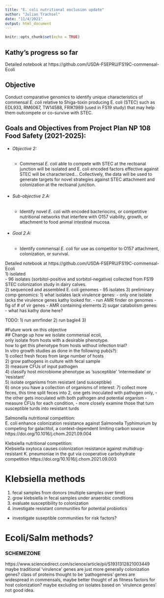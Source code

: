 ```yaml
---
title: "E. coli nutritional exclusion update"
author: "Julian Trachsel"
date: "11/4/2021"
output: html_document
---
```


```r
knitr::opts_chunk$set(echo = TRUE)
```


## Kathy's progress so far  

Detailed notebook at https://github.com/USDA-FSEPRU/FS19C-commensal-Ecoli  


<!-- Words from the project plan -->
## Objective
Conduct comparative genomics to identify unique characteristics of commensal *E. coli* relative to Shiga-toxin producing E. coli (STEC) such as EDL933, RM6067, TW14588, FRIK1989 (used in FS19 study) that may help them outcompete or co-survive with STEC.

## Goals and Objectives from Project Plan NP 108 Food Safety (2021-2025):
* ###### Objective 2:
  * Commensal *E. coli* able to compete with STEC at the rectoanal junction will be isolated and E. coli encoded factors effective against STEC will be characterized... Collectively, the data will be used to generate targets for novel strategies against STEC attachment and colonization at the rectoanal junction.
* ###### Sub-objective 2.A:
  * Identify novel *E. coli* with encoded bacteriocins, or competitive nutritional networks that interfere with O157 viability, growth, or attachment to food animal intestinal mucosa.
* ###### Goal 2.A:
  * Identify commensal *E. coli* for use as competitor to O157 attachment, colonization, or survival.
  
  
Detailed notebook at https://github.com/USDA-FSEPRU/FS19C-commensal-Ecoli  
1) isolated  
  - 96 isolates (sorbitol-positive and sorbitol-negative) collected from FS19 STEC colonization study in dairy calves.  
2) sequenced and assembled E. coli genomes 
  - 95 isolates
3) preliminary comp genomics:
  1) what isolates lack virulence genes:
    - only one isolate lacks the virulence genes kathy looked for.
    - run AMR finder on genomes
      -fig of # of vir genes
    - AMR containing elements
  2) sugar catabolism genes:
    - what has kathy done here?


TODO:
1) run amrfinder
2) run bagle4
3) 









<!-- Ideas for future work on this project: -->

#Future work on this objective  
## Change up how we isolate commensal ecoli,  
only isolate from hosts with a desirable phenotype.  
how to get this phenotype from hosts without infection trial?  
In vitro growth studies as done in the following pub(s?):  
1) collect fresh feces from large number of hosts  
2) grow pathogens in culture with fecal sample  
3) measure CFUs of input pathogen  
4) classify host microbiome phenotype as 'susceptible' 'intermediate' or 'resistant'  
5) isolate organisms from resistant (and susceptible)  
6) once you have a collection of organisms of interest:
7) collect more feces, this time split feces into 2, one gets inoculated with pathogen only, 
  - the other gets inoculated with both pathogen and potential organism
  - measure CFUs for each condition, 
  - more closely examine those that turn susceptible turds into resistant turds


Salmonella nutritional competition:  
E. coli enhance colonization resistance against Salmonella Typhimurium by competing for galactitol, a context-dependent limiting carbon source  
https://doi.org/10.1016/j.chom.2021.09.004  


Klebsiella nutritional competition:  
Klebsiella oxytoca causes colonization resistance against multidrug-resistant K. pneumoniae in the gut via cooperative carbohydrate competition
https://doi.org/10.1016/j.chom.2021.09.003  



# Klebsiella methods  
1) fecal samples from donors (multiple samples over time)  
2) grow klebsiella in fecal samples under anaerobic conditions  
3) evaluate susceptibility to colonization  
4) investigate resistant communities for potential probiotics
  - investigate suseptible communities for risk factors?
  
# Ecoli/Salm methods?


### SCHEMEZONE
https://www.sciencedirect.com/science/article/pii/S1931312821003449
maybe traditional 'virulence' genes are just more generally colonization genes?
class of proteins thought to be 'pathogenesis' genes are widespread in commensals, 
maybe better thought of as fitness factors for host colonization?
maybe excluding on isolates based on 'virulence genes' not good idea.

